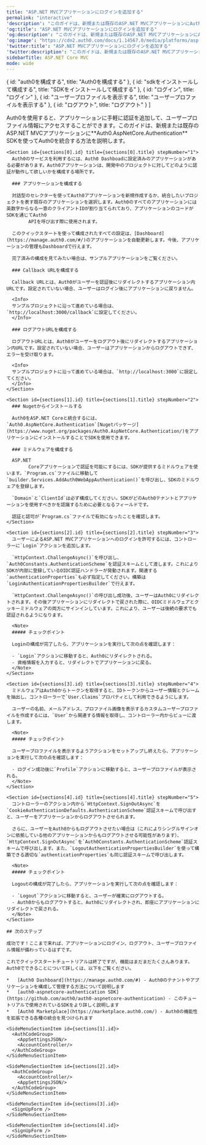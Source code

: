 ```yaml
---
title: "ASP.NET MVCアプリケーションにログインを追加する"
permalink: "interactive"
'description': "このガイドは、新規または既存のASP.NET MVCアプリケーションにAuth0.AspNetCore.Authentication SDKを使ってAuth0を統合する方法を説明します。"
'og:title': "ASP.NET MVCアプリケーションにログインを追加する"
'og:description': "このガイドは、新規または既存のASP.NET MVCアプリケーションにAuth0.AspNetCore.Authentication SDKを使ってAuth0を統合する方法を説明します。"
'og:image': "https://cdn2.auth0.com/docs/1.14567.0/media/platforms/asp.png"
'twitter:title': "ASP.NET MVCアプリケーションにログインを追加する"
'twitter:description': "このガイドは、新規または既存のASP.NET MVCアプリケーションにAuth0.AspNetCore.Authentication SDKを使ってAuth0を統合する方法を説明します。"
sidebarTitle: ASP.NET Core MVC
mode: wide
---
```





<QuickstartButtons githubLink="https://github.com/auth0-samples/auth0-aspnetcore-mvc-samples/tree/master/Quickstart/Sample" lang="ja-jp" />

  { id: "auth0を構成する", title: "Auth0を構成する" },
  { id: "sdkをインストールして構成する", title: "SDKをインストールして構成する" },
  { id: "ログイン", title: "ログイン" },
  { id: "ユーザープロファイルを表示する", title: "ユーザープロファイルを表示する" },
  { id: "ログアウト", title: "ログアウト" }
]

<Recipe>
  <Content>
    Auth0を使用すると、アプリケーションに手軽に認証を追加して、ユーザープロファイル情報にアクセスすることができます。このガイドは、新規または既存のASP.NET
        MVCアプリケーションに**Auth0.AspNetCore.Authentication** SDKを使ってAuth0を統合する方法を説明します。

    <Section id={sections[0].id} title={sections[0].title} stepNumber="1">
      Auth0のサービスを利用するには、Auth0 Dashboadに設定済みのアプリケーションがある必要があります。Auth0アプリケーションは、開発中のプロジェクトに対してどのように認証が動作して欲しいかを構成する場所です。

      ### アプリケーションを構成する

      対話型のセレクターを使ってAuth0アプリケーションを新規作成するか、統合したいプロジェクトを表す既存のアプリケーションを選択します。Auth0のすべてのアプリケーションには英数字からなる一意のクライアントIDが割り当てられており、アプリケーションのコードがSDKを通じてAuth0
            APIを呼び出す際に使用されます。

      このクイックスタートを使って構成されたすべての設定は、[Dashboard](https://manage.auth0.com/#/)のアプリケーションを自動更新します。今後、アプリケーションの管理もDashboardで行えます。

      完了済みの構成を見てみたい場合は、サンプルアプリケーションをご覧ください。

      ### Callback URLを構成する

      Callback URLとは、Auth0がユーザーを認証後にリダイレクトするアプリケーション内URLです。設定されていない場合、ユーザーはログイン後にアプリケーションに戻りません。

      <Info>
      サンプルプロジェクトに沿って進めている場合は、`http://localhost:3000/callback`に設定してください。
      </Info>

      ### ログアウトURLを構成する

      ログアウトURLとは、Auth0がユーザーをログアウト後にリダイレクトするアプリケーション内URLです。設定されていない場合、ユーザーはアプリケーションからログアウトできず、エラーを受け取ります。

      <Info>
      サンプルプロジェクトに沿って進めている場合は、`http://localhost:3000`に設定してください。
      </Info>
    </Section>

    <Section id={sections[1].id} title={sections[1].title} stepNumber="2">
      ### Nugetからインストールする

      Auth0をASP.NET Coreと統合するには、`Auth0.AspNetCore.Authentication`[Nugetパッケージ](https://www.nuget.org/packages/Auth0.AspNetCore.Authentication/)をアプリケーションにインストールすることでSDKを使用できます。

      ### ミドルウェアを構成する

      ASP.NET
            Coreアプリケーションで認証を可能にするには、SDKが提供するミドルウェアを使います。`Program.cs`ファイルに移動して`builder.Services.AddAuth0WebAppAuthentication()`を呼び出し、SDKのミドルウェアを登録します。

      `Domain`と`ClientId`は必ず構成してください。SDKがどのAuth0テナントとアプリケーションを使用すべきかを認識するために必要となるフィールドです。

      認証と認可が`Program.cs`ファイルで有効になったことを確認します。
    </Section>

    <Section id={sections[2].id} title={sections[2].title} stepNumber="3">
      ユーザーによるASP.NET MVCアプリケーションへのログインを許可するには、コントローラーに`Login`アクションを追加します。

      `HttpContext.ChallengeAsync()`を呼び出し、`Auth0Constants.AuthenticationScheme`を認証スキームとして渡します。これによりSDKが内部に登録しているOIDC認証ハンドラーが発動されます。関連する`authenticationProperties`も必ず指定してください。構築は`LoginAuthenticationPropertiesBuilder`で行えます。

      `HttpContext.ChallengeAsync()`の呼び出し成功後、ユーザーはAuth0にリダイレクトされます。その後アプリケーションにリダイレクトで戻された際に、OIDCミドルウェアとクッキーミドルウェアの両方にサインインしています。これにより、ユーザーは後続の要求でも認証されるようになります。

      <Note>
      ##### チェックポイント

      Loginの構成が完了したら、アプリケーションを実行して次の点を確認します：

      - `Login`アクションに移動すると、Auth0にリダイレクトされる。
      - 資格情報を入力すると、リダイレクトでアプリケーションに戻る。
      </Note>
    </Section>

    <Section id={sections[3].id} title={sections[3].title} stepNumber="4">
      ミドルウェアはAuth0からトークンを取得すると、IDトークンからユーザー情報とクレームを抽出し、コントローラーで`User.Claims`プロパティとして利用できるようにします。

      ユーザーの名前、メールアドレス、プロファイル画像を表示するカスタムユーザープロファイルを作成するには、`User`から関連する情報を取得し、コントローラー内からビューに渡します。

      <Note>
      ##### チェックポイント

      ユーザープロファイルを表示するようアクションをセットアップし終えたら、アプリケーションを実行して次の点を確認します：

      - ログイン成功後に`Profile`アクションに移動すると、ユーザープロファイルが表示される。
      </Note>
    </Section>

    <Section id={sections[4].id} title={sections[4].title} stepNumber="5">
      コントローラーのアクション内から`HttpContext.SignOutAsync`を`CookieAuthenticationDefaults.AuthenticationScheme`認証スキームで呼び出すと、ユーザーをアプリケーションからログアウトさせられます。

      さらに、ユーザーをAuth0からもログアウトさせたい場合は（これによりシングルサインオンに依拠している他のアプリケーションからもログアウトさせる可能性があります）、`HttpContext.SignOutAsync`を`Auth0Constants.AuthenticationScheme`認証スキームで呼び出します。また、`LogoutAuthenticationPropertiesBuilder`を使って構築できる適切な`authenticationProperties`も同じ認証スキームで呼び出します。

      <Note>
      ##### チェックポイント

      Logoutの構成が完了したら、アプリケーションを実行して次の点を確認します：

      - `Logout`アクションに移動すると、ユーザーが確実にログアウトする。
      - Auth0からもログアウトすると、Auth0にリダイレクトされ、即座にアプリケーションにリダイレクトで戻される。
      </Note>
    </Section>

    ## 次のステップ

    成功です！ここまで来れば、アプリケーションにログイン、ログアウト、ユーザープロファイル情報が備わっているはずです。

    これでクイックスタートチュートリアルは終了ですが、機能はまだまだたくさんあります。Auth0でできることについて詳しくは、以下をご覧ください。

    *   [Auth0 Dashboard](https://manage.auth0.com/#) - Auth0のテナントやアプリケーションを構成して管理する方法について説明します
    *   [auth0-aspnetcore-authentication SDK](https://github.com/auth0/auth0-aspnetcore-authentication) - このチュートリアルで使用されているSDKをより詳しく説明します
    *   [Auth0 Marketplace](https://marketplace.auth0.com/) - Auth0の機能性を拡張できる各種の統合を見つけられます
  </Content>

  <SideMenu sections={sections}>
    <SideMenuSectionItem id={sections[0].id}>
      <SignUpForm />
    </SideMenuSectionItem>

    <SideMenuSectionItem id={sections[1].id}>
      <AuthCodeGroup>
        <AppSettingsJSON/>
        <AccountController/>
      </AuthCodeGroup>
    </SideMenuSectionItem>

    <SideMenuSectionItem id={sections[2].id}>
      <AuthCodeGroup>
        <AccountController/>
        <AppSettingsJSON/>
      </AuthCodeGroup>
    </SideMenuSectionItem>

    <SideMenuSectionItem id={sections[3].id}>
      <SignUpForm />
    </SideMenuSectionItem>

    <SideMenuSectionItem id={sections[4].id}>
      <SignUpForm />
    </SideMenuSectionItem>

  </SideMenu>
</Recipe>
